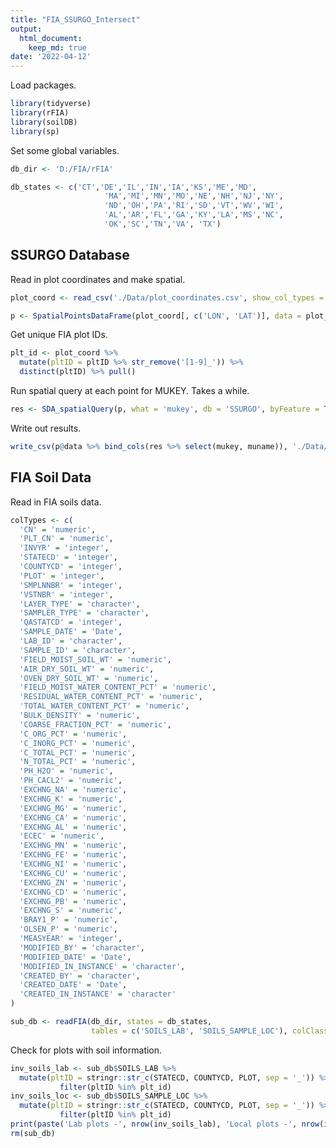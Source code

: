 ```yaml
---
title: "FIA_SSURGO_Intersect"
output: 
  html_document: 
    keep_md: true
date: '2022-04-12'
---
```

Load packages.
```r
library(tidyverse)
library(rFIA)
library(soilDB)
library(sp)
```
Set some global variables.
```r
db_dir <- 'D:/FIA/rFIA'

db_states <- c('CT','DE','IL','IN','IA','KS','ME','MD',
                     'MA','MI','MN','MO','NE','NH','NJ','NY',
                     'ND','OH','PA','RI','SD','VT','WV','WI',
                     'AL','AR','FL','GA','KY','LA','MS','NC',
                     'OK','SC','TN','VA', 'TX')
```
## SSURGO Database
Read in plot coordinates and make spatial.

```r
plot_coord <- read_csv('./Data/plot_coordinates.csv', show_col_types = F)

p <- SpatialPointsDataFrame(plot_coord[, c('LON', 'LAT')], data = plot_coord[, 'pltID'], proj4string = CRS('+proj=longlat +datum=WGS84'))
```
Get unique FIA plot IDs.
```r
plt_id <- plot_coord %>% 
  mutate(pltID = pltID %>% str_remove('[1-9]_')) %>% 
  distinct(pltID) %>% pull()
```

Run spatial query at each point for MUKEY. Takes a while.
```r
res <- SDA_spatialQuery(p, what = 'mukey', db = 'SSURGO', byFeature = T)
```

Write out results.
```r
write_csv(p@data %>% bind_cols(res %>% select(mukey, muname)), './Data/SSURGO_intersect.csv')
```

## FIA Soil Data

Read in FIA soils data.
```r
colTypes <- c(
  'CN' = 'numeric',
  'PLT_CN' = 'numeric',
  'INVYR' = 'integer',
  'STATECD' = 'integer',
  'COUNTYCD' = 'integer',
  'PLOT' = 'integer',
  'SMPLNNBR' = 'integer',
  'VSTNBR' = 'integer',
  'LAYER_TYPE' = 'character',
  'SAMPLER_TYPE' = 'character',
  'QASTATCD' = 'integer',
  'SAMPLE_DATE' = 'Date',
  'LAB_ID' = 'character',
  'SAMPLE_ID' = 'character',
  'FIELD_MOIST_SOIL_WT' = 'numeric',
  'AIR_DRY_SOIL_WT' = 'numeric',
  'OVEN_DRY_SOIL_WT' = 'numeric',
  'FIELD_MOIST_WATER_CONTENT_PCT' = 'numeric',
  'RESIDUAL_WATER_CONTENT_PCT' = 'numeric',
  'TOTAL_WATER_CONTENT_PCT' = 'numeric',
  'BULK_DENSITY' = 'numeric',
  'COARSE_FRACTION_PCT' = 'numeric',
  'C_ORG_PCT' = 'numeric',
  'C_INORG_PCT' = 'numeric',
  'C_TOTAL_PCT' = 'numeric',
  'N_TOTAL_PCT' = 'numeric',
  'PH_H2O' = 'numeric',
  'PH_CACL2' = 'numeric',
  'EXCHNG_NA' = 'numeric',
  'EXCHNG_K' = 'numeric',
  'EXCHNG_MG' = 'numeric',
  'EXCHNG_CA' = 'numeric',
  'EXCHNG_AL' = 'numeric',
  'ECEC' = 'numeric',
  'EXCHNG_MN' = 'numeric',
  'EXCHNG_FE' = 'numeric',
  'EXCHNG_NI' = 'numeric',
  'EXCHNG_CU' = 'numeric',
  'EXCHNG_ZN' = 'numeric',
  'EXCHNG_CD' = 'numeric',
  'EXCHNG_PB' = 'numeric',
  'EXCHNG_S' = 'numeric',
  'BRAY1_P' = 'numeric',
  'OLSEN_P' = 'numeric',
  'MEASYEAR' = 'integer',
  'MODIFIED_BY' = 'character',
  'MODIFIED_DATE' = 'Date',
  'MODIFIED_IN_INSTANCE' = 'character',
  'CREATED_BY' = 'character',
  'CREATED_DATE' = 'Date',
  'CREATED_IN_INSTANCE' = 'character'
)

sub_db <- readFIA(db_dir, states = db_states, 
                  tables = c('SOILS_LAB', 'SOILS_SAMPLE_LOC'), colClasses = colTypes)

```

Check for plots with soil information.
```r
inv_soils_lab <- sub_db$SOILS_LAB %>% 
  mutate(pltID = stringr::str_c(STATECD, COUNTYCD, PLOT, sep = '_')) %>% 
           filter(pltID %in% plt_id) 
inv_soils_loc <- sub_db$SOILS_SAMPLE_LOC %>% 
  mutate(pltID = stringr::str_c(STATECD, COUNTYCD, PLOT, sep = '_')) %>% 
           filter(pltID %in% plt_id) 
print(paste('Lab plots -', nrow(inv_soils_lab), 'Local plots -', nrow(inv_soils_loc)))
rm(sub_db)
```

